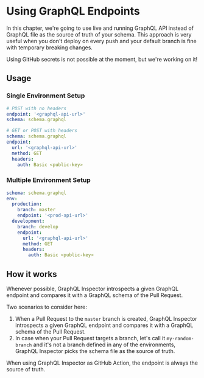 
# Using GraphQL Endpoints

In this chapter, we're going to use live and running GraphQL API instead of GraphQL file as the source of truth of your
schema. This approach is very useful when you don't deploy on every push and your default branch is fine with temporary
breaking changes.

<Callout type="warning" emoji="⚠️">
  Using GitHub secrets is not possible at the moment, but we're working on it!
</Callout>

## Usage

### Single Environment Setup

```yaml
# POST with no headers
endpoint: '<graphql-api-url>'
schema: schema.graphql

# GET or POST with headers
schema: schema.graphql
endpoint:
  url: '<graphql-api-url>'
  method: GET
  headers:
    auth: Basic <public-key>
```

### Multiple Environment Setup

```yaml
schema: schema.graphql
env:
  production:
    branch: master
    endpoint: '<prod-api-url>'
  development:
    branch: develop
    endpoint:
      url: '<graphql-api-url>'
      method: GET
      headers:
        auth: Basic <public-key>
```

## How it works

Whenever possible, GraphQL Inspector introspects a given GraphQL endpoint and compares it with a GraphQL schema of the
Pull Request.

Two scenarios to consider here:

1. When a Pull Request to the `master` branch is created, GraphQL Inspector introspects a given GraphQL endpoint and
   compares it with a GraphQL schema of the Pull Request.
2. In case when your Pull Request targets a branch, let's call it `my-random-branch` and it's not a branch defined in
   any of the environments, GraphQL Inspector picks the schema file as the source of truth.

<Callout>When using GraphQL Inspector as GitHub Action, the endpoint is always the source of truth.</Callout>
